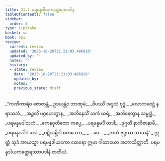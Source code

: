 ```yaml
---
title: 31.3 ပရမန္နဒါယကတ္ထေရအပဒါန
tableOfContents: false
sidebar:
  order: 3
type: tipitaka
basket: su
book: ap1
review:
  current: review
  updated: '2025-10-20T21:21:03.486010'
  updated_by: ''
  notes: ''
  history:
  - state: review
    date: '2025-10-20T21:21:03.486010'
    updated_by: ''
    notes: ''
    previous_state: draft
---
```



<DynamicBreadcrumb />


<ReviewStatus review={frontmatter.review} showDetails={true} />

<HypothesisAnnotation frontmatter={frontmatter} />

<Division number="9" book="ap1" e="ch" v="20" p="283">

<Paragraph number="3444" type="verses" book="ap1">
_“ကဏိကာရံဝ ဇောတန္တံ,_  
ဥဒယန္တံဝ ဘာဏုမံ;_  
_ဝိပဿိံ အဒ္ဒသံ ဗုဒ္ဓံ,_  
_လောကဇေဋ္ဌံ နရာသဘံ._  

</Paragraph>

</Division>
<Division number="10" book="ap1" e="ch" v="20" p="283">

<Paragraph number="3445" type="verses" book="ap1">
_အဉ္ဇလိံ ပဂ္ဂဟေတွာန,_  
_အဘိနေသိံ သကံ ဃရံ;_  
_အဘိနေတွာန သမ္ဗုဒ္ဓံ,_  
_ပရမန္နမဒါသဟံ._  

</Paragraph>

</Division>
<Division number="11" book="ap1" e="ch" v="20" p="283">

<Paragraph number="3446" type="verses" book="ap1">
_ဧကနဝုတိတော ကပ္ပေ,_  
_ပရမန္နမဒိံ တဒါ;_  
_ဒုဂ္ဂတိံ နာဘိဇာနာမိ,_  
_ပရမန္နဿိဒံ ဖလံ._  

</Paragraph>

</Division>
<Division number="12" book="ap1" e="ch" v="20" p="283">

<Paragraph number="3447" type="verses" book="ap1">
_ပဋိသမ္ဘိဒါ စတဿော,_  
_ …ပေ… _  
_ကတံ ဗုဒ္ဓဿ သာသနံ”._  

</Paragraph>

<Paragraph number="3448" book="ap1">
ဣတ္ထံ သုဒံ အာယသ္မာ ပရမန္နဒါယကော ထေရော ဣမာ ဂါထာယော အဘာသိတ္ထာတိ.

</Paragraph>
</Division>

<Paragraph number="3449" type="center" book="ap1">
ပရမန္နဒါယကတ္ထေရဿာပဒါနံ တတိယံ.
</Paragraph>